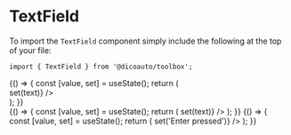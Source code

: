 
<Meta
  title="Toolbox/TextField"
  component={TextField}
/>

# TextField

To import the `TextField` component simply include the following at the top of your file:

```
import { TextField } from '@dicoauto/toolbox';
```

<Canvas>
  <Story name="Default">
    <div className="flex flex-col space-y-4">
      <TextField placeholder="Placeholder text" />
      <TextField
        value="with text"
        placeholder="Placeholder text"
      />
    </div>
  </Story>
</Canvas>

<Canvas>
  <Story
    name="Focused"
    parameters={{ pseudo: { focus: true } }}
  >
    <div className="flex flex-col space-y-4">
      <TextField placeholder="Placeholder text" />
      <TextField
        value="with text"
        placeholder="Placeholder text"
      />
    </div>
  </Story>
</Canvas>

<Canvas>
  <Story name="With Value">
    <TextField
      value="Lorem Ipsum"
      placeholder="Placeholder text"
    />
  </Story>
</Canvas>

<Canvas>
  <Story name="Type">
    {() => {
      const [value, set] = useState();
      return (
        <div className="flex flex-col space-y-4">
          <TextField
            type="password"
            label="Password"
            placeholder="Minimum 8 characters"
            value={value}
            onChange={(text) => set(text)}
          />
          <TextField
            type="password"
            label="Password"
            placeholder="Minimum 8 characters"
            value="lorem ipsum"
          />
        </div>
      );
    }}
  </Story>
</Canvas>

<Canvas>
  <Story name="With Label">
    <TextField
      label="Lorem Ipsum"
      placeholder="Placeholder text"
    />
  </Story>
</Canvas>

<Canvas>
  <Story name="With Hint">
    <TextField
      label="Lorem Ipsum"
      placeholder="Placeholder text"
      hint="lorem ipsum"
    />
  </Story>
</Canvas>

<Canvas>
  <Story name="Disabled">
    <div className="flex flex-col space-y-4">
      <TextField
        disabled
        label="Lorem Ipsum"
        placeholder="Placeholder text"
      />
      <TextField
        disabled
        label="Lorem Ipsum"
        placeholder="Placeholder text"
        hint="lorem ipsum"
      />
      <TextField
        disabled
        value="Disabled but with input"
        label="Lorem Ipsum"
        placeholder="Placeholder text"
      />
    </div>
  </Story>
</Canvas>

<Canvas>
  <Story name="Validation">
    <div className="flex flex-col space-y-4">
      <TextField
        validation="valid"
        placeholder="Placeholder text"
        value="Some valid input"
      />
      <TextField
        type="password"
        validation="valid"
        placeholder="Placeholder text"
        value="Some valid input"
      />
      <TextField
        validation="warning"
        placeholder="Placeholder text"
        value="Warning about input"
        hint="Your input should include at least 3 numbers."
      />
      <TextField
        type="password"
        validation="warning"
        placeholder="Placeholder text"
        value="Warning about input"
        hint="Your input should include at least 3 numbers."
      />
      <TextField
        validation="error"
        placeholder="Placeholder text"
        value="Error about input"
        hint="Your input must include at least 1 number"
      />
      <TextField
        type="password"
        validation="error"
        placeholder="Placeholder text"
        value="Error about input"
        hint="Your input must include at least 1 number"
      />
    </div>
  </Story>
</Canvas>

<Canvas>
  <Story name="With Action">
    {() => {
      const [value, set] = useState();
      return (
        <TextField
          label="Lorem Ipsum"
          placeholder="Placeholder text"
          value={value}
          onChange={(text) => set(text)}
        />
      );
    }}
  </Story>
</Canvas>

<Canvas>
  <Story name="With onEnter Action">
    {() => {
      const [value, set] = useState();
      return (
        <TextField
          label={value || 'Lorem ipsum'}
          placeholder="Press enter and see"
          onEnter={() => set('Enter pressed')}
        />
      );
    }}
  </Story>
</Canvas>
